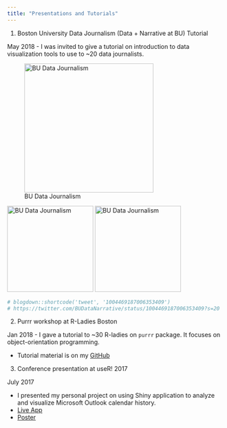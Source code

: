 ```yaml
---
title: "Presentations and Tutorials"
---
```


1. Boston University Data Journalism (Data + Narrative at BU) Tutorial

May 2018
- I was invited to give a tutorial on introduction to data visualization tools to use to ~20 data journalists.

![BU Data Journalism](/presentations/image/BU_1.jpeg){width=300px}

![BU Data Journalism](/presentations/image/BU_2.jpeg){width=200px}
![BU Data Journalism](/presentations/image/BU_3.jpeg){width=200px}

```r
# blogdown::shortcode('tweet', '1004469187006353409')
# https://twitter.com/BUDataNarrative/status/1004469187006353409?s=20
```
2. Purrr workshop at R-Ladies Boston

Jan 2018
- I gave a tutorial to ~30 R-ladies on `purrr` package. It focuses on object-orientation programming.

- Tutorial material is on my [GitHub](https://github.com/phoebewong/purrr-tutorial-RLadies)

3. Conference presentation at useR! 2017

July 2017

- I presented my personal project on using Shiny application to analyze and visualize Microsoft Outlook calendar history. 
- [Live App](https://phoebewong.shinyapps.io/calendar_shinyio/)
- [Poster](https://www.user2017.brussels/uploads/2017_useR_Shiny_Outlook_Calendarv2.pdf)
